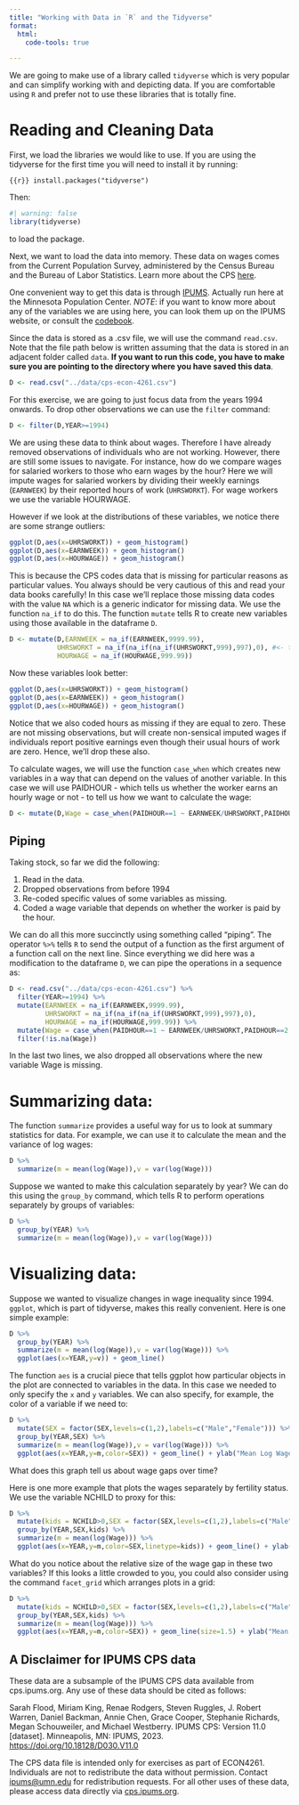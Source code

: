 ```yaml
---
title: "Working with Data in `R` and the Tidyverse"
format:
  html:
    code-tools: true

---
```


We are going to make use of a library called `tidyverse` which is very popular and can simplify working with and depicting data. If you are comfortable using `R` and prefer not to use these libraries that is totally fine.


# Reading and Cleaning Data

First, we load the libraries we would like to use. If you are using the tidyverse for the first time you will need to install it by running:

```{{r}}
install.packages("tidyverse")
```

Then:
```r
#| warning: false
library(tidyverse)
```

to load the package.

Next, we want to load the data into memory. These data on wages comes from the Current Population Survey, administered by the Census Bureau and the Bureau of Labor Statistics. Learn more about the CPS [here](https://www.census.gov/programs-surveys/cps.html).

One convenient way to get this data is through [IPUMS](https://www.ipums.org/). Actually run here at the Minnesota Population Center. *NOTE*: if you want to know more about any of the variables we are using here, you can look them up on the IPUMS website, or consult the [codebook](/data/cps-econ-4262.xml).

Since the data is stored as a .csv file, we will use the command `read.csv`. Note that the file path below is written assuming that the data is stored in an adjacent folder called `data`. **If you want to run this code, you have to make sure you are pointing to the directory where you have saved this data**.

```r
D <- read.csv("../data/cps-econ-4261.csv")
```


For this exercise, we are going to just focus data from the years 1994 onwards. To drop other observations we can use the `filter` command:
```r
D <- filter(D,YEAR>=1994)
```


We are using these data to think about wages. Therefore I have already removed observations of individuals who are not working. However, there are still some issues to navigate. For instance, how do we compare wages for salaried workers to those who earn wages by the hour? Here we will impute wages for salaried workers by dividing their weekly earnings (`EARNWEEK`) by their reported hours of work (`UHRSWORKT`). For wage workers we use the variable HOURWAGE. 

However if we look at the distributions of these variables, we notice there are some strange outliers:
```r
ggplot(D,aes(x=UHRSWORKT)) + geom_histogram()
ggplot(D,aes(x=EARNWEEK)) + geom_histogram()
ggplot(D,aes(x=HOURWAGE)) + geom_histogram()

```

This is because the CPS codes data that is missing for particular reasons as particular values. You always should be very cautious of this and read your data books carefully! In this case we'll replace those missing data codes with the value `NA` which is a generic indicator for missing data. We use the function `na_if` to do this. The function `mutate` tells R to create new variables using those available in the dataframe `D`.

```r
D <- mutate(D,EARNWEEK = na_if(EARNWEEK,9999.99),
            UHRSWORKT = na_if(na_if(na_if(UHRSWORKT,999),997),0), #<- there are three values to code as missing here so we use na_if three times.
            HOURWAGE = na_if(HOURWAGE,999.99))
```

Now these variables look better:
```r
ggplot(D,aes(x=UHRSWORKT)) + geom_histogram()
ggplot(D,aes(x=EARNWEEK)) + geom_histogram()
ggplot(D,aes(x=HOURWAGE)) + geom_histogram()

```

Notice that we also coded hours as missing if they are equal to zero. These are not missing observations, but will create non-sensical imputed wages if individuals report positive earnings even though their usual hours of work are zero. Hence, we'll drop these also.

To calculate wages, we will use the function `case_when` which creates new variables in a way that can depend on the values of another variable. In this case we will use PAIDHOUR - which tells us whether the worker earns an hourly wage or not - to tell us how we want to calculate the wage:

```r
D <- mutate(D,Wage = case_when(PAIDHOUR==1 ~ EARNWEEK/UHRSWORKT,PAIDHOUR==2 ~ HOURWAGE))

```


## Piping

Taking stock, so far we did the following:

 1. Read in the data.
 2. Dropped observations from before 1994
 3. Re-coded specific values of some variables as missing.
 4. Coded a wage variable that depends on whether the worker is paid by the hour.
 
We can do all this more succinctly using something called "piping". The operator `%>%` tells `R` to send the output of a function as the first argument of a function call on the next line. Since everything we did here was a modification to the dataframe `D`, we can pipe the operations in a sequence as:

```r
D <- read.csv("../data/cps-econ-4261.csv") %>%
  filter(YEAR>=1994) %>%
  mutate(EARNWEEK = na_if(EARNWEEK,9999.99),
         UHRSWORKT = na_if(na_if(na_if(UHRSWORKT,999),997),0),
         HOURWAGE = na_if(HOURWAGE,999.99)) %>%
  mutate(Wage = case_when(PAIDHOUR==1 ~ EARNWEEK/UHRSWORKT,PAIDHOUR==2 ~ HOURWAGE)) %>%
  filter(!is.na(Wage))

```

In the last two lines, we also dropped all observations where the new variable Wage is missing.

# Summarizing data:

The function `summarize` provides a useful way for us to look at summary statistics for data. For example, we can use it to calculate the mean and the variance of log wages:

```r
D %>%
  summarize(m = mean(log(Wage)),v = var(log(Wage)))

```

Suppose we wanted to make this calculation separately by year? We can do this using the `group_by` command, which tells R to perform operations separately by groups of variables:

```r
D %>%
  group_by(YEAR) %>%
  summarize(m = mean(log(Wage)),v = var(log(Wage)))
```

# Visualizing data:
Suppose we wanted to visualize changes in wage inequality since 1994. `ggplot`, which is part of tidyverse, makes this really convenient. Here is one simple example:

```r
D %>%
  group_by(YEAR) %>%
  summarize(m = mean(log(Wage)),v = var(log(Wage))) %>%
  ggplot(aes(x=YEAR,y=v)) + geom_line()

```

The function `aes` is a crucial piece that tells ggplot how particular objects in the plot are connected to variables in the data. In this case we needed to only specify the `x` and `y` variables. We can also specify, for example, the color of a variable if we need to:

```r
D %>%
  mutate(SEX = factor(SEX,levels=c(1,2),labels=c("Male","Female"))) %>% #<-
  group_by(YEAR,SEX) %>%
  summarize(m = mean(log(Wage)),v = var(log(Wage))) %>%
  ggplot(aes(x=YEAR,y=m,color=SEX)) + geom_line() + ylab("Mean Log Wage")

```
What does this graph tell us about wage gaps over time?

Here is one more example that plots the wages separately by fertility status. We use the variable NCHILD to proxy for this:

```r
D %>%
  mutate(kids = NCHILD>0,SEX = factor(SEX,levels=c(1,2),labels=c("Male","Female"))) %>%
  group_by(YEAR,SEX,kids) %>%
  summarize(m = mean(log(Wage))) %>%
  ggplot(aes(x=YEAR,y=m,color=SEX,linetype=kids)) + geom_line() + ylab("Mean Log Wage")

```
What do you notice about the relative size of the wage gap in these two variables? If this looks a little crowded to you, you could also consider using the command ``facet_grid`` which arranges plots in a grid:

```r
D %>%
  mutate(kids = NCHILD>0,SEX = factor(SEX,levels=c(1,2),labels=c("Male","Female"))) %>%
  group_by(YEAR,SEX,kids) %>%
  summarize(m = mean(log(Wage))) %>%
  ggplot(aes(x=YEAR,y=m,color=SEX)) + geom_line(size=1.5) + ylab("Mean Log Wage") + facet_grid(. ~ kids) #<- notice I increased the thickness of the lines also

```

## A Disclaimer for IPUMS CPS data

These data are a subsample of the IPUMS CPS data available from cps.ipums.org. Any use of these data should be cited as follows:

  Sarah Flood, Miriam King, Renae Rodgers, Steven Ruggles, J. Robert Warren, Daniel Backman, Annie Chen, Grace Cooper, Stephanie Richards, Megan Schouweiler, and Michael Westberry. IPUMS CPS: Version 11.0 [dataset]. Minneapolis, MN: IPUMS, 2023. <https://doi.org/10.18128/D030.V11.0> 

The CPS data file is intended only for exercises as part of ECON4261. Individuals are not to redistribute the data without permission. Contact <ipums@umn.edu> for redistribution requests. For all other uses of these data, please access data directly via [cps.ipums.org](http://cps.ipums.org/).
